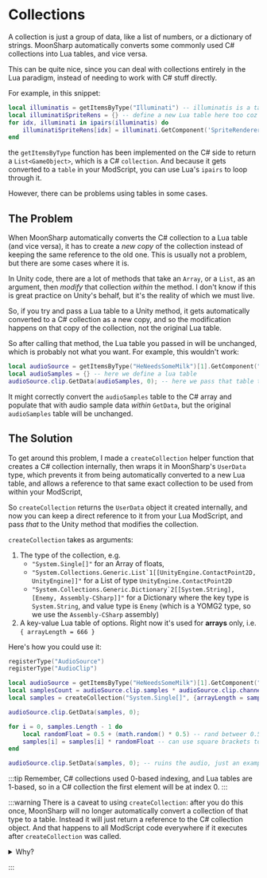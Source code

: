 # Collections

A collection is just a group of data, like a list of numbers, or a dictionary of strings. MoonSharp automatically converts some commonly used C# collections into Lua tables, and vice versa.

This can be quite nice, since you can deal with collections entirely in the Lua paradigm, instead of needing to work with C# stuff directly.

For example, in this snippet:

```lua
local illuminatis = getItemsByType("Illuminati") -- illuminatis is a table
local illuminatiSpriteRens = {} -- define a new Lua table here too coz why not
for idx, illuminati in ipairs(illuminatis) do
    illuminatiSpriteRens[idx] = illuminati.GetComponent('SpriteRenderer')
end
```

the `getItemsByType` function has been implemented on the C# side to return a `List<GameObject>`, which is a C# `collection`. And because it gets converted to a `table` in your ModScript, you can use Lua's `ipairs` to loop through it.

However, there can be problems using tables in some cases.

## The Problem

When MoonSharp automatically converts the C# collection to a Lua table (and vice versa), it has to create a _new copy_ of the collection instead of keeping the same reference to the old one. This is usually not a problem, but there are some cases where it is.

In Unity code, there are a lot of methods that take an `Array`, or a `List`, as an argument, then _modify_ that collection _within_ the method. I don't know if this is great practice on Unity's behalf, but it's the reality of which we must live.

So, if you try and pass a Lua table to a Unity method, it gets automatically converted to a C# collection as a new copy, and so the modification happens on that copy of the collection, not the original Lua table.

So after calling that method, the Lua table you passed in will be unchanged, which is probably not what you want. For example, this wouldn't work:

```lua {2,3}
local audioSource = getItemsByType("HeNeedsSomeMilk")[1].GetComponent("AudioSource")
local audioSamples = {} -- here we define a lua table
audioSource.clip.GetData(audioSamples, 0); -- here we pass that table to a Unity method that expects an array
```

It might correctly convert the `audioSamples` table to the C# array and populate that with audio sample data _within_ `GetData`, but the original `audioSamples` table will be unchanged.

## The Solution

To get around this problem, I made a `createCollection` helper function that creates a C# collection internally, then wraps it in MoonSharp's `UserData` type, which prevents it from being automatically converted to a new Lua table, and allows a reference to that same exact collection to be used from within your ModScript,

So `createCollection` returns the `UserData` object it created internally, and now you can keep a direct reference to it from your Lua ModScript, and pass _that_ to the Unity method that modifies the collection.

`createCollection` takes as arguments:

1. The type of the collection, e.g.
   - `"System.Single[]"` for an Array of floats,
   - `` "System.Collections.Generic.List`1[[UnityEngine.ContactPoint2D, UnityEngine]]" `` for a List of type `UnityEngine.ContactPoint2D`
   - `` "System.Collections.Generic.Dictionary`2[[System.String], [Enemy, Assembly-CSharp]]" `` for a Dictionary where the key type is `System.String`, and value type is `Enemy` (which is a YOMG2 type, so we use the `Assembly-CSharp` assembly)
2. A key-value Lua table of options. Right now it's used for **arrays** only, i.e. `{ arrayLength = 666 }`

Here's how you could use it:

```lua {6}
registerType("AudioSource")
registerType("AudioClip")

local audioSource = getItemsByType("HeNeedsSomeMilk")[1].GetComponent("AudioSource") -- needs a "HeNeedsSomeMilk" item in the level
local samplesCount = audioSource.clip.samples * audioSource.clip.channels
local samples = createCollection("System.Single[]", {arrayLength = samplesCount}) -- arrays are a special case from other collections that don't take generic arguments, and have a fixed, known size

audioSource.clip.GetData(samples, 0);

for i = 0, samples.Length - 1 do
    local randomFloat = 0.5 + (math.random() * 0.5) -- rand betweer 0.5 and 1
    samples[i] = samples[i] * randomFloat -- can use square brackets to index C# collections!
end

audioSource.clip.SetData(samples, 0); -- ruins the audio, just an example
```

:::tip
Remember, C# collections used 0-based indexing, and Lua tables are 1-based, so in a C# collection the first element will be at index 0.
:::

:::warning
There is a caveat to using `createCollection`: after you do this once, MoonSharp will no longer automatically convert a collection of that type to a table. Instead it will just return a reference to the C# collection object. And that happens to all ModScript code everywhere if it executes after `createCollection` was called.

<details>
<summary>Why?</summary>

Because `createCollection` needs to (interally) call `registerType` with the provided type, and registering types is global. You could just call `registerType` with the C# collection type yourself if you want more consistent behaviour from the get-go, but that's up to you.

Or you could set the execution order of your scripts with `createCollection` to something really high, so it runs after everything else and doesn't affect them.

It is a bit annoying, but there's not much I can do about it. At least it probably won't a problem too much of the time, I don't know why you'd need to create a collection of GameObjects, which would change the return type of `getItemsByType`

</details>

:::
